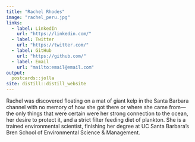 ```yaml
---
title: "Rachel Rhodes"
image: "rachel_peru.jpg"
links:
  - label: LinkedIn
    url: "https://linkedin.com/"
  - label: Twitter
    url: "https://twitter.com/"
  - label: GitHub
    url: "https://github.com/"
  - label: Email
    url: "mailto:email@email.com"
output:
  postcards::jolla
site: distill::distill_website
---
```

 
Rachel was discovered floating on a mat of giant kelp in the Santa Barbara channel with no memory of how she got there or where she came from—the only things that were certain were her strong connection to the ocean, her desire to protect it, and a strict filter feeding diet of plankton. She is a trained environmental scientist, finishing her degree at UC Santa Barbara's Bren School of Environmental Science & Management.

